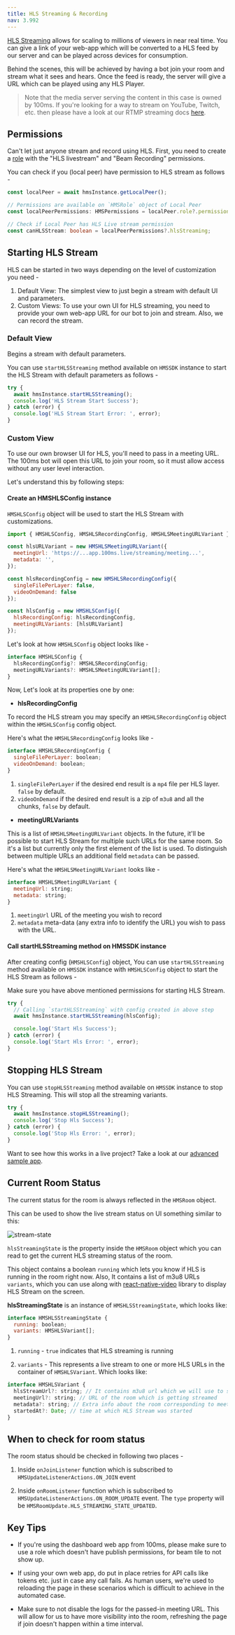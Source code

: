 ```yaml
---
title: HLS Streaming & Recording
nav: 3.992
---
```


[HLS Streaming](./../foundation/live-streaming) allows for scaling to millions of viewers in near real time. You can give a link of your web-app which will be converted to a HLS feed by our server and can be played across devices for consumption.

Behind the scenes, this will be achieved by having a bot join your room and stream what it sees and hears. Once the feed is ready, the server will give a URL which can be played using any HLS Player.

> Note that the media server serving the content in this case is owned by 100ms. If you're looking for a way to stream on YouTube, Twitch, etc. then please have a look at our RTMP streaming docs [here](recording).


## Permissions

Can't let just anyone stream and record using HLS. First, you need to create a [role](../foundation/templates-and-roles) with the "HLS livestream" and "Beam Recording" permissions.

You can check if you (local peer) have permission to HLS stream as follows -

```ts
const localPeer = await hmsInstance.getLocalPeer();

// Permissions are available on `HMSRole` object of Local Peer
const localPeerPermissions: HMSPermissions = localPeer.role?.permissions;

// Check if Local Peer has HLS Live stream permission
const canHLSStream: boolean = localPeerPermissions?.hlsStreaming;
```


## Starting HLS Stream

HLS can be started in two ways depending on the level of customization you need -

1. Default View: The simplest view to just begin a stream with default UI and parameters.
2. Custom Views: To use your own UI for HLS streaming, you need to provide your own web-app URL for our bot to join and stream. Also, we can record the stream.

### Default View

Begins a stream with default parameters.

You can use `startHLSStreaming` method available on `HMSSDK` instance to start the HLS Stream with default parameters as follows -

```js
try {
  await hmsInstance.startHLSStreaming();
  console.log('HLS Stream Start Success');
} catch (error) {
  console.log('HLS Stream Start Error: ', error);
}
```

### Custom View

To use our own browser UI for HLS, you'll need to pass in a meeting URL. The 100ms bot will open this URL to join your room, so it must allow access without any user level interaction.

Let's understand this by following steps:

<div className="steps-container">

#### Create an HMSHLSConfig instance

`HMSHLSConfig` object will be used to start the HLS Stream with customizations.

```js
import { HMSHLSConfig, HMSHLSRecordingConfig, HMSHLSMeetingURLVariant } from '@100mslive/react-native-hms';

const hlsURLVariant = new HMSHLSMeetingURLVariant({
  meetingUrl: 'https://...app.100ms.live/streaming/meeting...',
  metadata: '',
});

const hlsRecordingConfig = new HMSHLSRecordingConfig({
  singleFilePerLayer: false,
  videoOnDemand: false
});

const hlsConfig = new HMSHLSConfig({
  hlsRecordingConfig: hlsRecordingConfig,
  meetingURLVariants: [hlsURLVariant]
});
```

Let's look at how `HMSHLSConfig` object looks like -

```js
interface HMSHLSConfig {
  hlsRecordingConfig?: HMSHLSRecordingConfig;
  meetingURLVariants?: HMSHLSMeetingURLVariant[];
}
```

Now, Let's look at its properties one by one:

- **hlsRecordingConfig**

To record the HLS stream you may specify an `HMSHLSRecordingConfig` object within the `HMSHLSConfig` config object.

Here's what the `HMSHLSRecordingConfig` looks like -

```js
interface HMSHLSRecordingConfig {
  singleFilePerLayer: boolean;
  videoOnDemand: boolean;
}
```

1. `singleFilePerLayer` if the desired end result is a `mp4` file per HLS layer. `false` by default.
2. `videoOnDemand` if the desired end result is a zip of `m3u8` and all the chunks, `false` by default.

- **meetingURLVariants**

This is a list of `HMSHLSMeetingURLVariant` objects. In the future, it'll be possible to start HLS Stream for multiple such URLs for the same room. So it's a list but currently only the first element of the list is used. To distinguish between multiple URLs an additional field `metadata` can be passed.

Here's what the `HMSHLSMeetingURLVariant` looks like -

```js
interface HMSHLSMeetingURLVariant {
  meetingUrl: string;
  metadata: string;
}
```

1. `meetingUrl` URL of the meeting you wish to record
2. `metadata` meta-data (any extra info to identify the URL) you wish to pass with the URL.


#### Call startHLSStreaming method on HMSSDK instance

After creating config (`HMSHLSConfig`) object, You can use `startHLSStreaming` method available on `HMSSDK` instance with `HMSHLSConfig` object to start the HLS Stream as follows -

Make sure you have above mentioned permissions for starting HLS Stream.

```js
try {
  // Calling `startHLSStreaming` with config created in above step
  await hmsInstance.startHLSStreaming(hlsConfig);

  console.log('Start Hls Success');
} catch (error) {
  console.log('Start Hls Error: ', error);
}
```

</div>


## Stopping HLS Stream

You can use `stopHLSStreaming` method available on `HMSSDK` instance to stop HLS Streaming. This will stop all the streaming variants.

```js
try {
  await hmsInstance.stopHLSStreaming();
  console.log('Stop Hls Success');
} catch (error) {
  console.log('Stop Hls Error: ', error);
}
```

Want to see how this works in a live project? Take a look at our [advanced sample app](https://github.com/100mslive/react-native-hms/tree/main/example).


## Current Room Status

The current status for the room is always reflected in the `HMSRoom` object.

This can be used to show the live stream status on UI something similar to this:

![stream-state](/docs/v2/flutter-stream-state.jpg)

`hlsStreamingState` is the property inside the `HMSRoom` object which you can read to get the current HLS streaming status of the room.

This object contains a boolean `running` which lets you know if HLS is running in the room right now. Also, It contains a list of m3u8 URLs `variants`, which you can use along with [react-native-video](https://www.npmjs.com/package/react-native-video) library to display HLS Stream on the screen.

**hlsStreamingState** is an instance of `HMSHLSStreamingState`, which looks like:

```js
interface HMSHLSStreamingState {
  running: boolean;
  variants: HMSHLSVariant[];
}
```

1. `running` - `true` indicates that HLS streaming is running

2. `variants` - This represents a live stream to one or more HLS URLs in the container of `HMSHLSVariant`. Which looks like:

```js
interface HMSHLSVariant {
  hlsStreamUrl?: string; // It contains m3u8 url which we will use to show the stream
  meetingUrl?: string; // URL of the room which is getting streamed
  metadata?: string; // Extra info about the room corresponding to meetingUrl which is passed in `HMSHLSMeetingURLVariant` while starting HLS
  startedAt?: Date; // time at which HLS Stream was started
}
```


## When to check for room status

The room status should be checked in following two places -

1. Inside `onJoinListener` function which is subscribed to `HMSUpdateListenerActions.ON_JOIN` event

2. Inside `onRoomListener` function which is subscribed to `HMSUpdateListenerActions.ON_ROOM_UPDATE` event. The `type` property will be `HMSRoomUpdate.HLS_STREAMING_STATE_UPDATED`.



## Key Tips

-   If you're using the dashboard web app from 100ms, please make sure to use a role which doesn't have publish permissions, for beam tile to not show up.

-   If using your own web app, do put in place retries for API calls like tokens etc. just in case any call fails. As human users, we're used to reloading the page in these scenarios which is difficult to achieve in the automated case.

-   Make sure to not disable the logs for the passed-in meeting URL. This will allow for us to have more visibility into the room, refreshing the page if join doesn't happen within a time interval.
